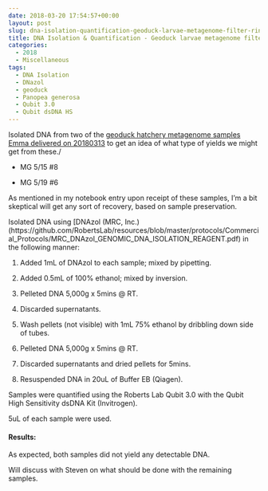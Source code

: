 ```yaml
---
date: 2018-03-20 17:54:57+00:00
layout: post
slug: dna-isolation-quantification-geoduck-larvae-metagenome-filter-rinses
title: DNA Isolation & Quantification - Geoduck larvae metagenome filter rinses
categories:
  - 2018
  - Miscellaneous
tags:
  - DNA Isolation
  - DNazol
  - geoduck
  - Panopea generosa
  - Qubit 3.0
  - Qubit dsDNA HS
---
```


Isolated DNA from two of the [geoduck hatchery metagenome samples Emma delivered on 20180313](https://robertslab.github.io/sams-notebook/posts/2018-03-13-samples-received-geoduck-larvae-metagenome-filter-rinses/) to get an idea of what type of yields we might get from these./





  * MG 5/15 #8


  * MG 5/19 #6



As mentioned in my notebook entry upon receipt of these samples, I'm a bit skeptical will get any sort of recovery, based on sample preservation.

Isolated DNA using [DNAzol (MRC, Inc.)(https://github.com/RobertsLab/resources/blob/master/protocols/Commercial_Protocols/MRC_DNAzol_GENOMIC_DNA_ISOLATION_REAGENT.pdf) in the following manner:





  1. Added 1mL of DNAzol to each sample; mixed by pipetting.


  2. Added 0.5mL of 100% ethanol; mixed by inversion.


  3. Pelleted DNA 5,000g x 5mins @ RT.


  4. Discarded supernatants.


  5. Wash pellets (not visible) with 1mL 75% ethanol by dribbling down side of tubes.


  6. Pelleted DNA 5,000g x 5mins @ RT.


  7. Discarded supernatants and dried pellets for 5mins.


  8. Resuspended DNA in 20uL of Buffer EB (Qiagen).



Samples were quantified using the Roberts Lab Qubit 3.0 with the Qubit High Sensitivity dsDNA Kit (Invitrogen).

5uL of each sample were used.



#### Results:



As expected, both samples did not yield any detectable DNA.

Will discuss with Steven on what should be done with the remaining samples.
